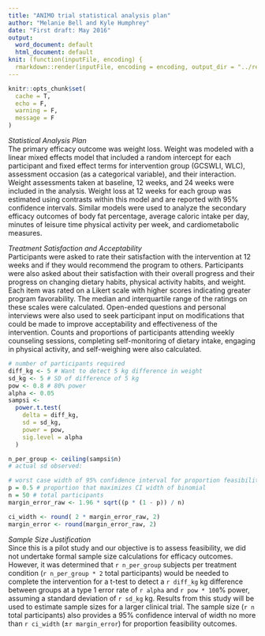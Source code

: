 ```yaml
---
title: "ANIMO trial statistical analysis plan"
author: "Melanie Bell and Kyle Humphrey"
date: "First draft: May 2016"
output: 
  word_document: default 
  html_document: default
knit: (function(inputFile, encoding) {
  rmarkdown::render(inputFile, encoding = encoding, output_dir = "../results") })
---
```


```r
knitr::opts_chunk$set(
  cache = T,
  echo = F,
  warning = F,
  message = F
)
```

_Statistical Analysis Plan_  
The primary efficacy outcome was weight loss. Weight was modeled with a linear mixed effects model that included a random intercept for each participant and fixed effect terms for intervention group (GCSWLI, WLC), assessment occasion (as a categorical variable), and their interaction. Weight assessments taken at baseline, 12 weeks, and 24 weeks were included in the analysis. Weight loss at 12 weeks for each group was estimated using contrasts within this model and are reported with 95% confidence intervals. Similar models were used to analyze the secondary efficacy outcomes of body fat percentage, average caloric intake per day, minutes of leisure time physical activity per week, and cardiometabolic measures.

_Treatment Satisfaction and Acceptability_  
Participants were asked to rate their satisfaction with the intervention at 12 weeks and if they would recommend the program to others. Participants were also asked about their satisfaction with their overall progress and their progress on changing dietary habits, physical activity habits, and weight. Each item was rated on a Likert scale with higher scores indicating greater program favorability. The median and interquartile range of the ratings on these scales were calculated. Open-ended questions and personal interviews were also used to seek participant input on modifications that could be made to improve acceptability and effectiveness of the intervention. Counts and proportions of participants attending weekly counseling sessions, completing self-monitoring of dietary intake, engaging in physical activity, and self-weighing were also calculated.

```r
# number of participants required
diff_kg <- 5 # Want to detect 5 kg difference in weight
sd_kg <- 5 # SD of difference of 5 kg
pow <- 0.8 # 80% power
alpha <- 0.05
sampsi <-
  power.t.test(
    delta = diff_kg,
    sd = sd_kg,
    power = pow,
    sig.level = alpha
  )

n_per_group <- ceiling(sampsi$n)
# actual sd observed:
```

```r
# worst case width of 95% confidence interval for proportion feasibility outcomes
p = 0.5 # proportion that maximizes CI width of binomial 
n = 50 # total participants
margin_error_raw <- 1.96 * sqrt((p * (1 - p)) / n)

ci_width <- round( 2 * margin_error_raw, 2)
margin_error <- round(margin_error_raw, 2)
```

_Sample Size Justification_  
Since this is a pilot study and our objective is to assess feasibility, we did not undertake formal sample size calculations for efficacy outcomes. However, it was determined that `r n_per_group` subjects per treatment condition (`r n_per_group * 2` total participants) would be needed to complete the intervention for a t-test to detect a `r diff_kg` kg difference between groups at a type 1 error rate of `r alpha` and `r pow * 100`% power, assuming a standard deviation of `r sd_kg` kg. Results from this study will be used to estimate sample sizes for a larger clinical trial. The sample size (`r n` total participants) also provides a 95% confidence interval of width no more than `r ci_width` (±`r margin_error`) for proportion feasibility outcomes.
